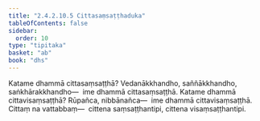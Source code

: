 ```yaml
---
title: "2.4.2.10.5 Cittasaṃsaṭṭhaduka"
tableOfContents: false
sidebar:
  order: 10
type: "tipitaka"
basket: "ab"
book: "dhs"
---
```



<DynamicBreadcrumb />

<Division number="1533" book="dhs" bookNo="29" page="287">

<Paragraph number="2244" book="dhs">
Katame dhammā cittasaṃsaṭṭhā? Vedanākkhandho, saññākkhandho, saṅkhārakkhandho—  ime dhammā cittasaṃsaṭṭhā.
</Paragraph>

</Division>
<Division number="1534" book="dhs" bookNo="29" page="287">

<Paragraph number="2245" book="dhs">
Katame dhammā cittavisaṃsaṭṭhā? Rūpañca, nibbānañca—  ime dhammā cittavisaṃsaṭṭhā. Cittaṃ na vattabbaṃ—  cittena saṃsaṭṭhantipi, cittena visaṃsaṭṭhantipi.
</Paragraph>
</Division>